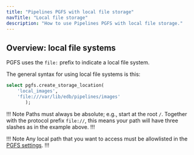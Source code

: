 ```yaml
---
title: "Pipelines PGFS with local file storage"
navTitle: "Local file storage"
description: "How to use Pipelines PGFS with local file storage."
---
```



## Overview: local file systems
PGFS uses the `file:` prefix to indicate a local file system.

The general syntax for using local file systems is this:
```sql
select pgfs.create_storage_location(
    'local_images',
    'file:///var/lib/edb/pipelines/images'
       );
```

!!! Note
Paths must always be absolute; e.g., start at the root `/`. Together with the protocol prefix `file://`, this means your path will have three slashes as in the example above.
!!!

!!! Note
Any local path that you want to access must be allowlisted in the [PGFS settings](../settings).
!!!


